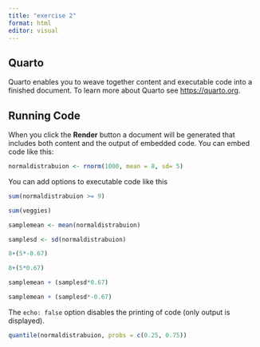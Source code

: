```yaml
---
title: "exercise 2"
format: html
editor: visual
---
```


## Quarto

Quarto enables you to weave together content and executable code into a finished document. To learn more about Quarto see <https://quarto.org>.

## Running Code

When you click the **Render** button a document will be generated that includes both content and the output of embedded code. You can embed code like this:

```r
normaldistrabuion <- rnorm(1000, mean = 8, sd= 5)
```

You can add options to executable code like this

```r
sum(normaldistrabuion >= 9)
```

```r
sum(veggies)
```

```r
samplemean <- mean(normaldistrabuion)
```

```r
samplesd <- sd(normaldistrabuion)
```

```r
8+(5*-0.67)

```

```r
8+(5*0.67)
```

```r
samplemean + (samplesd*0.67)
```

```r
samplemean + (samplesd*-0.67)
```

The `echo: false` option disables the printing of code (only output is displayed).

```r
quantile(normaldistrabuion, probs = c(0.25, 0.75))
```
